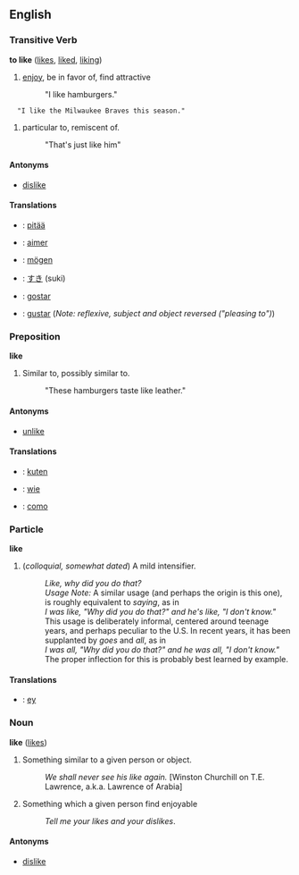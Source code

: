 ==English==
===Transitive Verb===
'''to like''' ([[likes]], [[liked]], [[liking]])

# [[enjoy]], be in favor of, find attractive
#: "I like hamburgers."<br>
   "I like the Milwaukee Braves this season."
# particular to, remiscent of.
#: "That's just like him"

====Antonyms====
*[[dislike]]

====Translations====
* {{fi}}: [[:fi:pitää|pitää]]
* {{fr}}: [[:fr:aimer|aimer]]
* {{de}}: [[:de:mögen|mögen]]
* {{ja}}: [[すき]] (suki)
* {{pt}}: [[:pt:gostar|gostar]]
* {{es}}: [[:es:gustar|gustar]] (''Note: reflexive, subject and object reversed ("pleasing to")'')

===Preposition===
'''like'''

# Similar to, possibly similar to.
#: "These hamburgers taste like leather."

====Antonyms====
*[[unlike]]

====Translations====
*{{fi}}: [[:fi:kuten|kuten]]
*{{de}}: [[:de:wie|wie]]
*{{es}}: [[:es:como|como]]

===Particle===
'''like'''

# (''colloquial, somewhat dated'') A mild intensifier.
#: ''Like, why did you do that?''
#:''Usage Note:'' A similar usage (and perhaps the origin is this one), is roughly equivalent to ''saying'', as in
#:''I was like, "Why did you do that?" and he's like, "I don't know."''
#:This usage is deliberately informal, centered around teenage years, and perhaps peculiar to the U.S.  In recent years, it has been supplanted by ''goes'' and ''all'', as in
#:''I was all, "Why did you do that?" and he was all, "I don't know."''
#:The proper inflection for this is probably best learned by example.

==== Translations ====
* {{de}}: [[ey]]

===Noun===
'''like''' ([[likes]])

# Something similar to a given person or object.
#: ''We shall never see his like again.'' [Winston Churchill on T.E. Lawrence, a.k.a. Lawrence of Arabia]
# Something which a given person find enjoyable
#:''Tell me your likes and your dislikes''.

====Antonyms====
*[[dislike]]